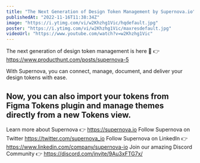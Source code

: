 ```yaml
---
title: "The Next Generation of Design Token Management by Supernova.io"
publishedAt: "2022-11-16T11:38:34Z"
image: "https://i.ytimg.com/vi/w2Khzhg1Vic/hqdefault.jpg"
poster: "https://i.ytimg.com/vi/w2Khzhg1Vic/maxresdefault.jpg"
videoUrl: "https://www.youtube.com/watch?v=w2Khzhg1Vic"
---
```


The next generation of design token management is here 🎉
👉 https://www.producthunt.com/posts/supernova-5

With Supernova, you can connect, manage, document, and deliver your design tokens with ease.

## Now, you can also import your tokens from Figma Tokens plugin and manage themes directly from a new Tokens view.

Learn more about Supernova 👉 https://supernova.io
Follow Supernova on Twitter https://twitter.com/supernova_io
Follow Supernova on LinkedIn 👉https://www.linkedin.com/company/supernova-io
Join our amazing Discord Community 👉 https://discord.com/invite/9Au3xFTG7x/
